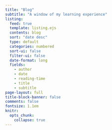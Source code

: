 ```yaml
---
title: "Blog"
subtitle: "A window of my learning experience"
listing:
  feed: true
  template: listing.ejs
  contents: blog
  sort: "date desc"
  type: default
  categories: numbered
  sort-ui: false
  filter-ui: false
  date-format: long
  fields: 
    - author
    - date
    - reading-time
    - title
    - subtitle
page-layout: full
title-block-banner: false
comments: false
fontsize: 1.1em
knitr: 
  opts_chunk:
    collapse: true
---
```





